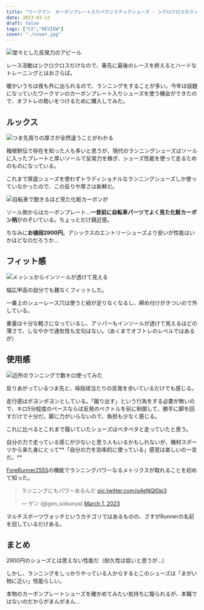 ```yaml
---
title: "ワークマン　カーボンプレート入りバウンステックシューズ - シクロクロスのランニングトレーニングを楽しく"
date: 2023-03-13
draft: false
tags: ["CX","REVIEW"]
cover: "./cover.jpg"
---
```


![堂々とした反発力のアピール](./carbon_plate.jpg)

レース活動はシクロクロスだけなので、春先に最後のレースを終えるとハードなトレーニングとはおさらば。

暖かいうちは夜も外に出られるので、ランニングをすることが多い。今年は話題になっていたワークマンのカーボンプレート入りシューズを使う機会ができたので、オフトレの勢いをつけるために購入してみた。

## ルックス

![つま先周りの厚さが全然違うことがわかる](./compare.jpg)

箱根駅伝で存在を知った人も多いと思うが、現代のランニングシューズはソールに入ったプレートと厚いソールで反発力を稼ぎ、シューズ性能を使って走るためのものになっている。

これまで厚底シューズを使わずトラディショナルなランニングシューズしか使っていなかったので、この反りや厚さは新鮮だ。

![自転車で飽きるほど見た化粧カーボンが](./carbon_plate2.jpg)

ソール側からはカーボンプレート…**一昔前に自転車パーツでよく見た化粧カーボン柄**がのぞいている。ちょっとだけ親近感。

ちなみに**お値段2900円**。アシックスのエントリーシューズより安いが性能はいかほどなのだろうか…

## フィット感

![メッシュからインソールが透けて見える](./skelton.jpg)

幅広甲高の自分でも難なくフィットした。

一番上のシューレース穴は使うと紐が足りなくなるし、締め付けがきついので外している。

重量は十分な軽さになっているし、アッパーもインソールが透けて見えるほどの薄さで、しなやかで通気性も文句はない。（あくまでオフトレのレベルではあるが）

## 使用感

![近所のランニングで数キロ使ってみた](./fit.jpg)

反りあがっているつま先と、母指球当たりの反発を歩いているだけでも感じる。

走行感はポヨンポヨンとしている。「蹴り出す」という行為をする必要が無いので、キロ5分程度のペースならば反発のベクトルを前に制御して、勝手に脚を回すだけで十分だ。脚に力がいらないので、負担も少なく感じる。

これに比べるとこれまで履いていたシューズはペタペタと走っていたと思う。

自分の力で走っている感じが少ないと思う人もいるかもしれないが、機材スポーツから来た身にとって**「自分の力を効率的に使っている」感覚は楽しいの一言だ。**

[ForeRunner255S](https://amzn.to/3JtIW2g)の機能でランニングパワーなるメトリクスが取れることを初めて知った。

<blockquote class="twitter-tweet"><p lang="ja" dir="ltr">ランニングにもパワーあるんだ <a href="https://t.co/q4eNQl0jp3">pic.twitter.com/q4eNQl0jp3</a></p>&mdash; ゲン (@gen_sobunya) <a href="https://twitter.com/gen_sobunya/status/1630885596393795585?ref_src=twsrc%5Etfw">March 1, 2023</a></blockquote> <script async src="https://platform.twitter.com/widgets.js" charset="utf-8"></script>

マルチスポーツウォッチというカテゴリではあるものの、さすがRunnerの名前を冠しているだけある。

<LinkBox url="https://www.amazon.co.jp/dp/B0B18JL1PK/" isAmazonLink />


## まとめ

2900円のシューズとは思えない性能だ（耐久性は低いと思うが…）

しかし、ランニングをしっかりやっている人からするとこのシューズは「まがい物に近い」性能らしい。

本物のカーボンプレートシューズを確かめてみたい気持ちに駆られるが、本職ではないのだからがまんがまん…